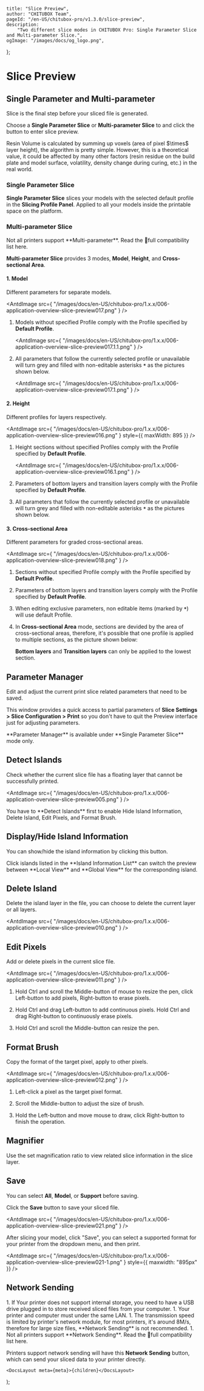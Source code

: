 
	title: "Slice Preview",
	author: "CHITUBOX Team",
	pageId: "/en-US/chitubox-pro/v1.3.0/slice-preview",
	description:
		"Two different slice modes in CHITUBOX Pro: Single Parameter Slice and Multi-parameter Slice.",
	ogImage: "/images/docs/og_logo.png",
};

# Slice Preview

## Single Parameter and Multi-parameter

Slice is the final step before your sliced file is generated.

Choose a **Single Parameter Slice** or **Multi-parameter Slice** to and click the button to enter slice preview.

<ImageContainer>
	<AntdImage
		src={
			"/images/docs/en-US/chitubox-pro/1.x.x/006-application-overview-slice-preview001.png"
		}
	/>
</ImageContainer>

<ImageContainer>
	<AntdImage
		src={
			"/images/docs/en-US/chitubox-pro/1.x.x/006-application-overview-slice-preview002.png"
		}
		style={{ maxWidth: 895 }}
	/>
</ImageContainer>

<Admonition type="note">
	Resin Volume is calculated by summing up voxels (area of pixel $\times$
	layer height), the algorithm is pretty simple. However, this is a
	theoretical value, it could be affected by many other factors (resin residue
	on the build plate and model surface, volatility, density change during
	curing, etc.) in the real world.
</Admonition>

### Single Parameter Slice

**Single Parameter Slice** slices your models with the selected default profile in the **Slicing Profile Panel**. Applied to all your models inside the printable space on the platform.

### Multi-parameter Slice

<Admonition type="note">
	Not all printers support **Multi-parameter**. Read the <SpanA href="https://wkhvloo2kw.feishu.cn/docx/Q5nbdGSnfo5EbAxgEwKccN0Rnxe"> 📃full compatibility list </SpanA> here.
</Admonition>

**Multi-parameter Slice** provides 3 modes, **Model**, **Height**, and **Cross-sectional Area**.

#### 1. Model

Different parameters for separate models. <br />

<AntdImage
	src={
		"/images/docs/en-US/chitubox-pro/1.x.x/006-application-overview-slice-preview017.png"
	}
/>

1. Models without specified Profile comply with the Profile specified by **Default Profile**.

	<AntdImage
		src={
			"/images/docs/en-US/chitubox-pro/1.x.x/006-application-overview-slice-preview017.1.1.png"
		}
	/>

1. All parameters that follow the currently selected profile or unavailable will turn grey and filled with non-editable asterisks **`*`** as the pictures shown below.

	<AntdImage
		src={
			"/images/docs/en-US/chitubox-pro/1.x.x/006-application-overview-slice-preview017.1.png"
		}
	/>

#### 2. Height

Different profiles for layers respectively.

<AntdImage
	src={
		"/images/docs/en-US/chitubox-pro/1.x.x/006-application-overview-slice-preview016.png"
	}
	style={{ maxWidth: 895 }}
/>

1. Height sections without specified Profiles comply with the Profile specified by **Default Profile**.

	<AntdImage
		src={
			"/images/docs/en-US/chitubox-pro/1.x.x/006-application-overview-slice-preview016.1.png"
		}
	/>

1. Parameters of bottom layers and transition layers comply with the Profile specified by **Default Profile**.

1. All parameters that follow the currently selected profile or unavailable will turn grey and filled with non-editable asterisks **`*`** as the pictures shown below.

	<ImageContainer>
		<AntdImage
			src={
				"/images/docs/en-US/chitubox-pro/1.x.x/006-application-overview-slice-preview016.2.png"
			}
		/>
	</ImageContainer>

	<ImageContainer>
		<AntdImage
			src={
				"/images/docs/en-US/chitubox-pro/1.x.x/006-application-overview-slice-preview016.3.png"
			}
		/>
	</ImageContainer>

#### 3. Cross-sectional Area

Different parameters for graded cross-sectional areas.

<AntdImage
	src={
		"/images/docs/en-US/chitubox-pro/1.x.x/006-application-overview-slice-preview018.png"
	}
/>

1. Sections without specified Profile comply with the Profile specified by **Default Profile**.

1. Parameters of bottom layers and transition layers comply with the Profile specified by **Default Profile**.

1. When editing exclusive parameters, non editable items (marked by **`*`**) will use default Profile.

	<ImageContainer>
		<AntdImage
			src={
				"/images/docs/en-US/chitubox-pro/1.x.x/006-application-overview-slice-preview019.png"
			}
		/>
	</ImageContainer>

	<ImageContainer>
		<AntdImage
			src={
				"/images/docs/en-US/chitubox-pro/1.x.x/006-application-overview-slice-preview020.png"
			}
		/>
	</ImageContainer>

1. In **Cross-sectional Area** mode, sections are devided by the area of cross-sectional areas, therefore, it's possible that one profile is applied to multiple sections, as the picture shown below:

	<ImageContainer>
		<AntdImage
			src={
				"/images/docs/en-US/chitubox-pro/1.x.x/006-application-overview-slice-preview018.1.svg"
			}
			style={{ maxWidth: "70%" }}
		/>
	</ImageContainer>

	**Bottom layers** and **Transition layers** can only be applied to the lowest
	section.

## Parameter Manager

Edit and adjust the current print slice related parameters that need to be saved.

<ImageContainer>
	<AntdImage
		src={
			"/images/docs/en-US/chitubox-pro/1.x.x/006-application-overview-slice-preview004.png"
		}
	/>
</ImageContainer>

<ImageContainer>
	<AntdImage
		src={
			"/images/docs/en-US/chitubox-pro/1.x.x/006-application-overview-slice-preview008.png"
		}
	/>
</ImageContainer>

This window provides a quick access to partial parameters of **Slice Settings > Slice Configuration > Print** so you don't have to quit the Preview interface just for adjusting parameters.

<Admonition type="note">
	**Parameter Manager** is available under **Single Parameter Slice** mode only.
</Admonition>

## Detect Islands

Check whether the current slice file has a floating layer that cannot be successfully printed.

<AntdImage
	src={
		"/images/docs/en-US/chitubox-pro/1.x.x/006-application-overview-slice-preview005.png"
	}
/>

<Admonition type="note">
	You have to **Detect Islands** first to enable <NextLink href="#displayhide-island-information">Hide Island Information</NextLink>, <NextLink href="#delete-island">Delete Island</NextLink>, <NextLink href="#edit-pixels">Edit Pixels</NextLink>, and <NextLink href="#format-brush">Format Brush</NextLink>.
</Admonition>

## Display/Hide Island Information

You can show/hide the island information by clicking this button.

<ImageContainer>
	<AntdImage
		src={
			"/images/docs/en-US/chitubox-pro/1.x.x/006-application-overview-slice-preview009.png"
		}
	/>
</ImageContainer>

<ImageContainer>
	<AntdImage
		src={
			"/images/docs/en-US/chitubox-pro/1.x.x/006-application-overview-slice-preview015.png"
		}
	/>
</ImageContainer>

<Admonition type="tip">
	Click islands listed in the **Island Information List** can switch the preview between **Local View** and **Global View** for the corresponding island.
</Admonition>

## Delete Island

Delete the island layer in the file, you can choose to delete the current layer or all layers.

<AntdImage
	src={
		"/images/docs/en-US/chitubox-pro/1.x.x/006-application-overview-slice-preview010.png"
	}
/>

## Edit Pixels

Add or delete pixels in the current slice file.

<AntdImage
	src={
		"/images/docs/en-US/chitubox-pro/1.x.x/006-application-overview-slice-preview011.png"
	}
/>

1. Hold Ctrl and scroll the Middle-button of mouse to resize the pen, click Left-button to add pixels, Right-button to erase pixels.

1. Hold Ctrl and drag Left-button to add continuous pixels. Hold Ctrl and drag Right-button to continuously erase pixels.

1. Hold Ctrl and scroll the Middle-button can resize the pen.

## Format Brush

Copy the format of the target pixel, apply to other pixels.

<AntdImage
	src={
		"/images/docs/en-US/chitubox-pro/1.x.x/006-application-overview-slice-preview012.png"
	}
/>

1. Left-click a pixel as the target pixel format.

1. Scroll the Middle-button to adjust the size of brush.

1. Hold the Left-button and move mouse to draw, click Right-button to finish the operation.

## Magnifier

Use the set magnification ratio to view related slice information in the slice layer.

<ImageContainer>
	<AntdImage
		src={
			"/images/docs/en-US/chitubox-pro/1.x.x/006-application-overview-slice-preview013.png"
		}
	/>
</ImageContainer>

<ImageContainer>
	<AntdImage
		src={
			"/images/docs/en-US/chitubox-pro/1.x.x/006-application-overview-slice-preview014.png"
		}
	/>
</ImageContainer>

## Save

You can select **All**, **Model**, or **Support** before saving.

Click the **Save** button to save your sliced file.

<AntdImage
	src={
		"/images/docs/en-US/chitubox-pro/1.x.x/006-application-overview-slice-preview021.png"
	}
/>

<Admonition type="note">
	After slicing your model, click "Save", you can select a supported format for your printer from the dropdown menu, and then print.
</Admonition>

<AntdImage
	src={
		"/images/docs/en-US/chitubox-pro/1.x.x/006-application-overview-slice-preview021-1.png"
	}
	style={{ maxwidth: "895px" }}
/>

## Network Sending

<Admonition type="note">
	1. If Your printer does not support internal storage, you need to have a USB drive plugged in to store received sliced files from your computer.
	1. Your printer and computer must under the same LAN.
	1. The transmission speed is limited by printer's network module, for most printers, it's around 8M/s, therefore for large size files, **Network Sending** is not recommended.
	1. Not all printers support **Network Sending**. Read the <SpanA href="https://wkhvloo2kw.feishu.cn/docx/Q5nbdGSnfo5EbAxgEwKccN0Rnxe">📃full compatibility list</SpanA> here.
</Admonition>

Printers support network sending will have this **Network Sending** button, which can send your sliced data to your printer directly.

<ImageContainer>
	<AntdImage
		src={
			"/images/docs/en-US/chitubox-pro/1.x.x/006-application-overview-slice-preview023.png"
		}
	/>
</ImageContainer>

<ImageContainer>
	<AntdImage
		src={
			"/images/docs/en-US/chitubox-pro/1.x.x/006-application-overview-slice-preview024.png"
		}
	/>
</ImageContainer>

	<DocsLayout meta={meta}>{children}</DocsLayout>
);
